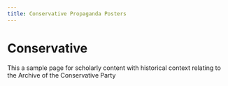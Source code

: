```yaml
---
title: Conservative Propaganda Posters
---
```

 
# Conservative 
 
This a sample page for scholarly content with historical context relating to the Archive of the Conservative Party
